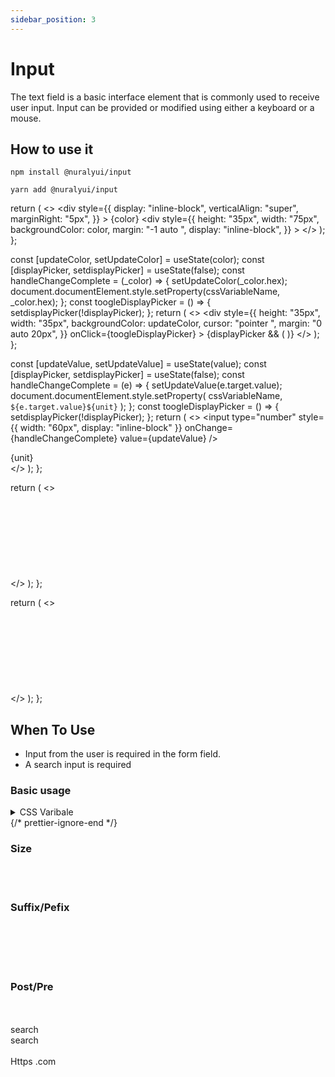 ```yaml
---
sidebar_position: 3
---
```



# Input

The text field is a basic interface element that is commonly used to receive user input.
Input can be provided or modified using either a keyboard or a mouse.

## How to use it

<Tabs>
  <TabItem value="npm" label="npm">

```shell
npm install @nuralyui/input
```

</TabItem>
 <TabItem value="uarn" label="yarn">

```shell
yarn add @nuralyui/input
```

</TabItem>
</Tabs>

  return (
    <>
      <div
        style={{
          display: "inline-block",
          verticalAlign: "super",
          marginRight: "5px",
        }}
      >
        {color}
      </div>
      <div
        style={{
          height: "35px",
          width: "75px",
          backgroundColor: color,
          margin: "-1 auto ",
          display: "inline-block",
        }}
      ></div>
    </>
  );
};

  const [updateColor, setUpdateColor] = useState(color);
  const [displayPicker, setdisplayPicker] = useState(false);
  const handleChangeComplete = (_color) => {
    setUpdateColor(_color.hex);
    document.documentElement.style.setProperty(cssVariableName, _color.hex);
  };
  const toogleDisplayPicker = () => {
    setdisplayPicker(!displayPicker);
  };
  return (
    <>
      <div
        style={{
          height: "35px",
          width: "35px",
          backgroundColor: updateColor,
          cursor: "pointer ",
          margin: "0 auto 20px",
        }}
        onClick={toogleDisplayPicker}
      ></div>
      {displayPicker && (
        <BlockPicker
          color={updateColor}
          onChangeComplete={handleChangeComplete}
        />
      )}
    </>
  );
};

  const [updateValue, setUpdateValue] = useState(value);
  const [displayPicker, setdisplayPicker] = useState(false);
  const handleChangeComplete = (e) => {
    setUpdateValue(e.target.value);
    document.documentElement.style.setProperty(
      cssVariableName,
      `${e.target.value}${unit}`
    );
  };
  const toogleDisplayPicker = () => {
    setdisplayPicker(!displayPicker);
  };
  return (
    <>
      <input
        type="number"
        style={{ width: "60px", display: "inline-block" }}
        onChange={handleChangeComplete}
        value={updateValue}
      />
      <div>{unit}</div>
    </>
  );
};

  return (
    <>
      <NrInput placeholder="Basic text field"></NrInput>
      <br />
      <NrInput placeholder="text placeholder" size="large">
        <span slot="prefix">
          <HyIcon name="user"></HyIcon>
        </span>
      </NrInput>
      <br />
      <NrInput placeholder="text placeholder">
        <span slot="prefix">
          <HyIcon name="user"></HyIcon>
        </span>
      </NrInput>
      <br />
      <NrInput placeholder="text placeholder" size="small">
        <span slot="prefix">
          <HyIcon name="user"></HyIcon>
        </span>
      </NrInput>
      <br />
      <NrInput placeholder="text placeholder" size="small">
        <span slot="suffix">
          <HyIcon name="check"></HyIcon>
        </span>
      </NrInput>
      <br />
      <NrInput placeholder="text placeholder" size="small">
        <span slot="suffix">
          <HyIcon name="times-circle"></HyIcon>
        </span>
      </NrInput>
      <br />
      <NrInput placeholder="text placeholder">
        <span slot="prefix">
          <HyIcon name="user"></HyIcon>
        </span>
        <span slot="suffix">
          <HyIcon name="times-circle"></HyIcon>
        </span>
      </NrInput>
      <br />
      <NrInput placeholder="text placeholder">
        <span slot="prefix">
          <HyIcon name="user"></HyIcon>
        </span>
        <span slot="suffix">
          <HyIcon name="spinner"></HyIcon>
        </span>
      </NrInput>
      <br />
      <NrInput placeholder="text placeholder">
        <span slot="suffix">
          <HyIcon name="copy"></HyIcon>
        </span>
      </NrInput>
      <br />
      <NrInput placeholder="text placeholder">
        <span slot="post">
          <HyIcon name="copy"></HyIcon>
        </span>
      </NrInput>
    </>
  );
};

  return (
    <>
      <NrInput placeholder="Basic text field"></NrInput>
      <br />
      <NrInput placeholder="text placeholder" size="large">
        <span slot="prefix">
          <HyIcon name="user"></HyIcon>
        </span>
      </NrInput>
      <br />
      <NrInput placeholder="text placeholder">
        <span slot="prefix">
          <HyIcon name="user"></HyIcon>
        </span>
      </NrInput>
      <br />
      <NrInput placeholder="text placeholder" size="small">
        <span slot="prefix">
          <HyIcon name="user"></HyIcon>
        </span>
      </NrInput>
      <br />
      <NrInput placeholder="text placeholder" size="small">
        <span slot="suffix">
          <HyIcon name="check"></HyIcon>
        </span>
      </NrInput>
      <br />
      <NrInput placeholder="text placeholder" size="small">
        <span slot="suffix">
          <HyIcon name="times-circle"></HyIcon>
        </span>
      </NrInput>
      <br />
      <NrInput placeholder="text placeholder">
        <span slot="prefix">
          <HyIcon name="user"></HyIcon>
        </span>
        <span slot="suffix">
          <HyIcon name="times-circle"></HyIcon>
        </span>
      </NrInput>
      <br />
      <NrInput placeholder="text placeholder">
        <span slot="prefix">
          <HyIcon name="user"></HyIcon>
        </span>
        <span slot="suffix">
          <HyIcon name="spinner"></HyIcon>
        </span>
      </NrInput>
      <br />
      <NrInput placeholder="text placeholder">
        <span slot="suffix">
          <HyIcon name="copy"></HyIcon>
        </span>
      </NrInput>
      <br />
      <NrInput placeholder="text placeholder">
        <span slot="post">
          <HyIcon name="copy"></HyIcon>
        </span>
      </NrInput>
    </>
  );
};

## When To Use

- Input from the user is required in the form field.
- A search input is required

### Basic usage

<NrInput placeholder="Basic text field"></NrInput>

<details style={{backgroundColor : 'transparent', border : 'none'}}>
  <summary>CSS Varibale</summary>
  
{/* prettier-ignore-start */}
#### Default

| Attribute                                       | Value                           |
| ----------------------------------------------- | ------------------------------- | --------------------------------------------------------------------------------------------- |
| --hybrid-input-container-background-color       | <DefaultColor color="#fff"/>    | <ColorPicket color="#fff" cssVariableName="--hybrid-input-container-background-color"/>       |
| --hybrid-input-container-border-color           | <DefaultColor color="#d9d9d9"/> | <ColorPicket color="#d9d9d9" cssVariableName="--hybrid-input-container-border-color"/>        |
| --hybrid-input-hover-container-border-color     | <DefaultColor color="#1277e1"/> | <ColorPicket color="#1277e1" cssVariableName="--hybrid-input-hover-container-border-color"/>  |
| --hybrid-input-hover-container-background-color | <DefaultColor color="#fff"/>    | <ColorPicket color="#fff" cssVariableName="--hybrid-input-hover-container-background-color"/> |
| --hybrid-input-container-font-size              | 14px                            | <InputPicket value="14" unit="px" cssVariableName="--hybrid-input-container-font-size"/>      |

</details>
{/* prettier-ignore-end */}

### Size

<NrInput placeholder="Small input field" size="small"></NrInput>
<br />
<NrInput placeholder="Default input field"></NrInput>
<br />
<NrInput placeholder="Large input field" size="large"></NrInput>

### Suffix/Pefix

<NrInput placeholder="Input with prefix">
  <HyIcon slot="prefix" name="user"></HyIcon>
</NrInput>
<br />
<NrInput placeholder="Input with suffix (clear icon)">
  <HyIcon slot="suffix" name="times-circle"></HyIcon>
</NrInput>
<br />
<NrInput placeholder="Input with suffix (copy icon)">
  <HyIcon name="copy" slot="suffix"></HyIcon>
</NrInput>
<br />
<NrInput placeholder="Input with suffix (loading icon)">
  <HyIcon slot="suffix" name="spinner"></HyIcon>
</NrInput>

<br />
<NrInput placeholder="Input with suffix and prefix ">
  <HyIcon slot="suffix" name="times-circle"></HyIcon>
  <HyIcon slot="prefix" name="user"></HyIcon>
</NrInput>

### Post/Pre

<NrInput placeholder="Search ">
  <HyButton slot="post" icon="search"></HyButton>
</NrInput>
<br />
<NrInput placeholder="Search ">
  <HyButton slot="post" icon="search"></HyButton>
  <HyIcon slot="suffix" name="spinner"></HyIcon>
</NrInput>
<br />
<NrInput placeholder="Search ">
  <HyIcon slot="prefix" name="spinner"></HyIcon>
  <HyButton slot="post" type="primary">
    search
  </HyButton>
</NrInput>
<br />
<NrInput placeholder="Search ">
  <HyButton slot="post" type="primary">
    search
  </HyButton>
</NrInput>
<br />
<NrInput placeholder="Search ">
  <HyButton slot="post" type="primary" danger icon="times-circle"></HyButton>
</NrInput>

<br />
<NrInput placeholder="www.google.com ">
  <HyButton slot="pre">Https</HyButton>
  <HyButton slot="post">.com</HyButton>
</NrInput>
